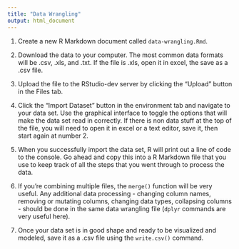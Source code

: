 ```yaml
---
title: "Data Wrangling"
output: html_document
---
```


1. Create a new R Markdown document called `data-wrangling.Rmd`.

2. Download the data to your computer. The most common data formats will be .csv, .xls, and .txt. If the file is .xls, open it in excel, the save as a .csv file.

3. Upload the file to the RStudio-dev server by clicking the "Upload" button in the Files tab.

4. Click the "Import Dataset" button in the environment tab and navigate to your data set. Use the graphical interface to toggle the options that will make the data set read in correctly. If there is non data stuff at the top of the file, you will need to open it in excel or a text editor, save it, then start again at number 2.

5. When you successfully import the data set, R will print out a line of code to the console. Go ahead and copy this into a R Markdown file that you use to keep track of all the steps that you went through to process the data.

6. If you're combining multiple files, the `merge()` function will be very useful. Any additional data processing - changing column names, removing or mutating columns, changing data types, collapsing columns - should be done in the same data wrangling file (`dplyr` commands are very useful here).

7. Once your data set is in good shape and ready to be visualized and modeled, save it as a .csv file using the `write.csv()` command.
